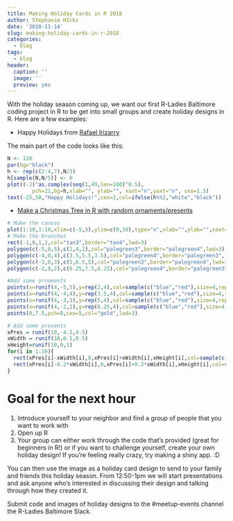```yaml
---
title: Making Holiday Cards in R 2018
author: Stephanie HIcks
date: '2018-11-14'
slug: making-holiday-cards-in-r-2018
categories:
  - blog
tags:
  - blog
header:
  caption: ''
  image: ''
  preview: yes
---
```


With the holiday season coming up, we want our first 
R-Ladies Baltimore coding project in R to be get into 
small groups and create holiday designs in R. Here are
a few examples: 

* Happy Holidays from 
[Rafael Irizarry](https://twitter.com/rafalab/status/944217408033746944)

The main part of the code looks like this:  
```r
N <- 120
par(bg="black")
h <- rep(c(2:4,7),N/3)
h[sample(N,N/5)] <- 0
plot((-2)^as.complex(seq(1,49,len=100)^0.5),
        pch=21,bg=h,xlab="", ylab="", xaxt="n",yaxt="n", cex=1.5)
text(-25,50,"Happy Holidays!",cex=2,col=ifelse(h%%2,"white","black"))
```

* [Make a Christmas Tree in R with random ornaments/presents](https://www.r-bloggers.com/make-a-christmas-tree-in-r-with-random-ornamentspresents/)

```r
# Make the canvas
plot(1:10,1:10,xlim=c(-5,5),ylim=c(0,10),type="n",xlab="",ylab="",xaxt="n",yaxt="n")
# Make the branches
rect(-1,0,1,2,col="tan3",border="tan4",lwd=3)
polygon(c(-5,0,5),c(2,4,2),col="palegreen3",border="palegreen4",lwd=3)
polygon(c(-4,0,4),c(3.5,5.5,3.5),col="palegreen4",border="palegreen3",lwd=3)
polygon(c(-3,0,3),c(5,6.5,5),col="palegreen3",border="palegreen4",lwd=3)
polygon(c(-2,0,2),c(6.25,7.5,6.25),col="palegreen4",border="palegreen3",lwd=3)

#Add some ornaments
points(x=runif(4,-5,5),y=rep(2,4),col=sample(c("blue","red"),size=4,replace=T),cex=3,pch=19)
points(x=runif(4,-4,4),y=rep(3.5,4),col=sample(c("blue","red"),size=4,replace=T),cex=3,pch=19)
points(x=runif(4,-3,3),y=rep(5,4),col=sample(c("blue","red"),size=4,replace=T),cex=3,pch=19)
points(x=runif(4,-2,2),y=rep(6.25,4),col=sample(c("blue","red"),size=4,replace=T),cex=3,pch=19)
points(0,7.5,pch=8,cex=5,col="gold",lwd=3)

# Add some presents
xPres = runif(10,-4.5,4.5)
xWidth = runif(10,0.1,0.5)
xHeight=runif(10,0,1)
for(i in 1:10){
  rect(xPres[i]-xWidth[i],0,xPres[i]+xWidth[i],xHeight[i],col=sample(c("blue","red"),size=1))
  rect(xPres[i]-0.2*xWidth[i],0,xPres[i]+0.2*xWidth[i],xHeight[i],col=sample(c("gold","grey87"),size=1))
}
```

# Goal for the next hour

1. Introduce yourself to your neighbor and find a group of people that you want to work with 
2. Open up R
3. Your group can either work through the code that's provided (great for beginners in R!) or if you want to challenge yourself, create your own holiday design! If you're feeling really crazy, try making a shiny app. :D 

You can then use the image as a holiday card design to 
send to your family and friends this holiday season. 
From 12:50-1pm we will start presentations and ask anyone
who's interested in discussing their design and talking
through how they created it. 

Submit code and images of holiday designs to the #meetup-events channel the R-Ladies Baltimore Slack. 
